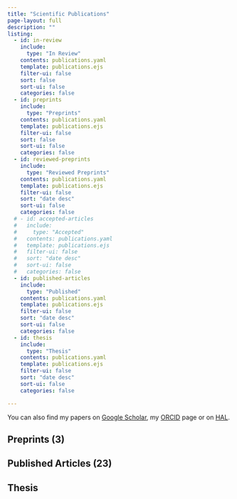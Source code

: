 ```yaml
---
title: "Scientific Publications"
page-layout: full
description: "" 
listing:
  - id: in-review
    include:
      type: "In Review"
    contents: publications.yaml
    template: publications.ejs
    filter-ui: false
    sort: false
    sort-ui: false
    categories: false
  - id: preprints
    include: 
      type: "Preprints"
    contents: publications.yaml
    template: publications.ejs
    filter-ui: false
    sort: false
    sort-ui: false
    categories: false
  - id: reviewed-preprints
    include: 
      type: "Reviewed Preprints"
    contents: publications.yaml
    template: publications.ejs
    filter-ui: false
    sort: "date desc"
    sort-ui: false
    categories: false
  # - id: accepted-articles
  #   include: 
  #     type: "Accepted"
  #   contents: publications.yaml
  #   template: publications.ejs
  #   filter-ui: false
  #   sort: "date desc"
  #   sort-ui: false
  #   categories: false
  - id: published-articles
    include: 
      type: "Published"
    contents: publications.yaml
    template: publications.ejs
    filter-ui: false
    sort: "date desc"
    sort-ui: false
    categories: false
  - id: thesis
    include: 
      type: "Thesis"
    contents: publications.yaml
    template: publications.ejs
    filter-ui: false
    sort: "date desc"
    sort-ui: false
    categories: false  

---
```


You can also find my papers on [Google Scholar](https://scholar.google.ca/citations?user=hRSXOB8AAAAJ&hl=en), my [ORCID](https://orcid.org/0000-0002-5837-633X) page or on [HAL](https://cv.hal.science/raphael-royaute).

## Preprints (3)
:::{#in-review}
:::


:::{#preprints}
:::

## Published Articles (23)

:::{#published-articles}
:::

## Thesis

:::{#thesis}
:::




